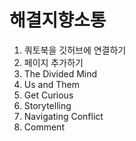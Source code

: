 # 해결지향소통 {.unnumbered}

1.  쿼토북을 깃허브에 연결하기
2.  페이지 추가하기
3.  The Divided Mind
4.  Us and Them
5.  Get Curious
6.  Storytelling
7.  Navigating Conflict
8.  Comment
